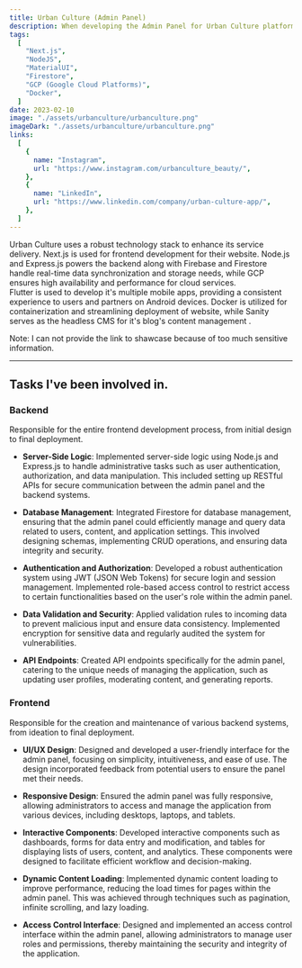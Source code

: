 ```yaml
---
title: Urban Culture (Admin Panel)
description: When developing the Admin Panel for Urban Culture platform, the focus was on meeting the comprehensive business needs by integrating advanced content management, community engagement tools, detailed analytics, robust security, and ensuring scalability and flexibility. This approach aimed to create a versatile and secure platform that could adapt to the dynamic nature of urban culture, supporting both current operations and future growth.
tags:
  [
    "Next.js",
    "NodeJS",
    "MaterialUI",
    "Firestore",
    "GCP (Google Cloud Platforms)",
    "Docker",
  ]
date: 2023-02-10
image: "./assets/urbanculture/urbanculture.png"
imageDark: "./assets/urbanculture/urbanculture.png"
links:
  [
    {
      name: "Instagram",
      url: "https://www.instagram.com/urbanculture_beauty/",
    },
    {
      name: "LinkedIn",
      url: "https://www.linkedin.com/company/urban-culture-app/",
    },
  ]
---
```


<Callout>
  Urban Culture uses a robust technology stack to enhance its service delivery.
  Next.js is used for frontend development for their website. Node.js and
  Express.js powers the backend along with Firebase and Firestore handle
  real-time data synchronization and storage needs, while GCP ensures high
  availability and performance for cloud services. <br /> Flutter is used to
  develop it's multiple mobile apps, providing a consistent experience to users
  and partners on Android devices. Docker is utilized for containerization and
  streamlining deployment of website, while Sanity serves as the headless CMS
  for it's blog's content management .
</Callout>

Note: <span> I can not provide the link to shawcase because of too much sensitive information. </span>

---

## Tasks I've been involved in.

### Backend

Responsible for the entire frontend development process, from initial design to final deployment.

- **Server-Side Logic**: Implemented server-side logic using Node.js and Express.js to handle administrative tasks such as user authentication, authorization, and data manipulation. This included setting up RESTful APIs for secure communication between the admin panel and the backend systems.

- **Database Management**: Integrated Firestore for database management, ensuring that the admin panel could efficiently manage and query data related to users, content, and application settings. This involved designing schemas, implementing CRUD operations, and ensuring data integrity and security.

- **Authentication and Authorization**: Developed a robust authentication system using JWT (JSON Web Tokens) for secure login and session management. Implemented role-based access control to restrict access to certain functionalities based on the user's role within the admin panel.

- **Data Validation and Security**: Applied validation rules to incoming data to prevent malicious input and ensure data consistency. Implemented encryption for sensitive data and regularly audited the system for vulnerabilities.

- **API Endpoints**: Created API endpoints specifically for the admin panel, catering to the unique needs of managing the application, such as updating user profiles, moderating content, and generating reports.

### Frontend

Responsible for the creation and maintenance of various backend systems, from ideation to final deployment.

- **UI/UX Design**: Designed and developed a user-friendly interface for the admin panel, focusing on simplicity, intuitiveness, and ease of use. The design incorporated feedback from potential users to ensure the panel met their needs.

- **Responsive Design**: Ensured the admin panel was fully responsive, allowing administrators to access and manage the application from various devices, including desktops, laptops, and tablets.

- **Interactive Components**: Developed interactive components such as dashboards, forms for data entry and modification, and tables for displaying lists of users, content, and analytics. These components were designed to facilitate efficient workflow and decision-making.

- **Dynamic Content Loading**: Implemented dynamic content loading to improve performance, reducing the load times for pages within the admin panel. This was achieved through techniques such as pagination, infinite scrolling, and lazy loading.

- **Access Control Interface**: Designed and implemented an access control interface within the admin panel, allowing administrators to manage user roles and permissions, thereby maintaining the security and integrity of the application.
